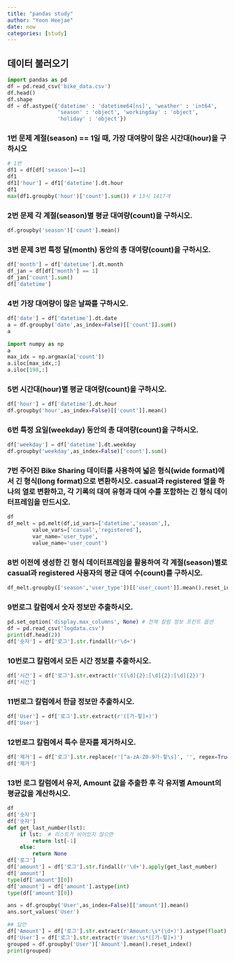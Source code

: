```yaml
---
title: "pandas study"
author: "Yoon Heejae"
date: now
categories: [study]
---
```


## 데이터 불러오기
```python
import pandas as pd
df = pd.read_csv('bike_data.csv')
df.head()
df.shape
df = df.astype({'datetime' : 'datetime64[ns]', 'weather' : 'int64', 
                'season' : 'object', 'workingday' : 'object', 
                'holiday' : 'object'})
```

### 1번 문제 계절(season) == 1일 때, 가장 대여량이 많은 시간대(hour)을 구하시오

```python
# 1번
df1 = df[df['season']==1]
df1
df1['hour'] = df1['datetime'].dt.hour
df1
max(df1.groupby('hour')['count'].sum()) # 13시 1417개
```

### 2번 문제 각 계절(season)별 평균 대여량(count)을 구하시오.

```python
df.groupby('season')['count'].mean()
```

### 3번 문제 3번 특정 달(month) 동안의 총 대여량(count)을 구하시오.
```python
df['month'] = df['datetime'].dt.month
df_jan = df[df['month'] == 1]
df_jan['count'].sum()
df['datetime']
```

### 4번 가장 대여량이 많은 날짜를 구하시오.
```python
df['date'] = df['datetime'].dt.date
a = df.groupby('date',as_index=False)[['count']].sum()
a

import numpy as np
a
max_idx = np.argmax(a['count'])
a.iloc[max_idx,:]
a.iloc[198,:]
```

### 5번 시간대(hour)별 평균 대여량(count)을 구하시오.
```python
df['hour'] = df['datetime'].dt.hour
df.groupby('hour',as_index=False)[['count']].mean()
```

### 6번 특정 요일(weekday) 동안의 총 대여량(count)을 구하시오.
```python
df['weekday'] = df['datetime'].dt.weekday
df.groupby('weekday',as_index=False)['count'].sum()
```

### 7번 주어진 Bike Sharing 데이터를 사용하여 넓은 형식(wide format)에서 긴 형식(long format)으로 변환하시오. casual과 registered 열을 하나의 열로 변환하고, 각 기록의 대여 유형과 대여 수를 포함하는 긴 형식 데이터프레임을 만드시오.

```python
df
df_melt = pd.melt(df,id_vars=['datetime','season',],
        value_vars=['casual','registered'],
        var_name='user_type',
        value_name='user_count')
```

### 8번 이전에 생성한 긴 형식 데이터프레임을 활용하여 각 계절(season)별로 casual과 registered 사용자의 평균 대여 수(count)를 구하시오.

```python
df_melt.groupby(['season','user_type'])[['user_count']].mean().reset_index()
```

### 9번로그 칼럼에서 숫자 정보만 추출하시오.
```python
pd.set_option('display.max_columns', None) # 전체 칼럼 정보 프린트 옵션
df = pd.read_csv('logdata.csv')
print(df.head(2))
df['숫자'] = df['로그'].str.findall(r'\d+')
```

### 10번로그 칼럼에서 모든 시간 정보를 추출하시오.
```python
df['시간'] = df['로그'].str.extract(r'([\d]{2}:[\d]{2}:[\d]{2})')
df['시간']
```

### 11번로그 칼럼에서 한글 정보만 추출하시오.
```python
df['User'] = df['로그'].str.extract(r'([가-힣]+)')
df['User']
```

### 12번로그 칼럼에서 특수 문자를 제거하시오.
```python
df['제거'] = df['로그'].str.replace(r'[^a-zA-Z0-9가-힣\s]', '', regex=True)
df['제거']
```

### 13번 로그 칼럼에서 유저, Amount 값을 추출한 후 각 유저별 Amount의 평균값을 계산하시오.
```python
df
df['숫자']
df['숫자']
def get_last_number(lst):
    if lst:  # 리스트가 비어있지 않으면
        return lst[-1]
    else:
        return None
df['로그']
df['amount'] = df['로그'].str.findall(r'\d+').apply(get_last_number)
df['amount']
type(df['amount'][0])
df['amount'] = df['amount'].astype(int)
type(df['amount'][0])

ans = df.groupby('User',as_index=False)[['amount']].mean()
ans.sort_values('User')

## 답안
df['Amount'] = df['로그'].str.extract(r'Amount:\s*(\d+)').astype(float)
df['User'] = df['로그'].str.extract(r'User:\s*([가-힣]+)')
grouped = df.groupby('User')['Amount'].mean().reset_index()
print(grouped)
```

